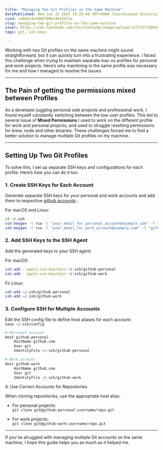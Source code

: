 ```yaml
---
title: "Managing Two Git Profiles on the Same Machine"
datePublished: Wed Jan 22 2025 19:29:49 GMT+0000 (Coordinated Universal Time)
cuid: cm68at4uk000709kv4k454fzo
slug: managing-two-git-profiles-on-the-same-machine
cover: https://cdn.hashnode.com/res/hashnode/image/upload/v1737571386496/a0f298b7-69f7-4e38-8a9a-2a3f508d8bc1.png
tags: git, ssh-keys

---
```


Working with two Git profiles on the same machine might sound straightforward, but it can quickly turn into a frustrating experience. I faced this challenge when trying to maintain separate mac os profiles for personal and work projects. Here’s why maintining in the same profile was necessary for me and how I managed to resolve the issues.

---

## The Pain of getting the permissions mixed between Profiles

As a developer juggling personal side projects and professional work, I found myself constantly switching between the tow user profiles. This led to several issue of **Mixed Permissions** I used to work on the different profile for work and personal projects, and used to struggle resetting permissions for brew, node and other binaries. These challenges forced me to find a better solution to manage multiple Git profiles on my machine.

---

## Setting Up Two Git Profiles

To solve this, I set up separate SSH keys and configurations for each profile. Here’s how you can do it too:

### 1\. Create SSH Keys for Each Account

Generate separate SSH keys for your personal and work accounts and add them to respective [github accounts](https://docs.github.com/en/authentication/connecting-to-github-with-ssh/adding-a-new-ssh-key-to-your-github-account) :

For macOS and Linux:

```bash
cd ~/.ssh
ssh-keygen -t rsa -C "your_email_for_personal_account@example.com" -f "github-personal"
ssh-keygen -t rsa -C "your_email_for_work_account@example.com" -f "github-work"
```

### 2\. Add SSH Keys to the SSH Agent

Add the generated keys to your SSH agent:

For macOS:

```bash
ssh-add --apple-use-keychain ~/.ssh/github-personal
ssh-add --apple-use-keychain ~/.ssh/github-work
```

Fir Linux:

```bash
ssh-add ~/.ssh/github-personal
ssh-add ~/.ssh/github-work
```

### 3\. Configure SSH for Multiple Accounts

Edit the SSH config file to define host aliases for each account:  
`nano ~/.ssh/config`

```bash
# Personal account
Host github-personal
    HostName github.com
    User git
    IdentityFile ~/.ssh/github-personal

# Work account
Host github-work
    HostName github.com
    User git
    IdentityFile ~/.ssh/github-work
```

4\. Use Correct Accounts for Repositories

When cloning repositories, use the appropriate host alias:

* For personal projects:  
    `git clone git@github-personal:username/repo.git`
    
* For work projects:  
    `git clone git@github-work:username/repo.git`
    

---

If you’ve struggled with managing multiple Git accounts on the same machine, I hope this guide helps you as much as it helped me.